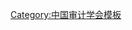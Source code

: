 {{Navbox
| name   = 中国审计学会第一届理事会
| title  = [[中国审计学会]]第一届理事会
| above  = 1984年12月－1988年3月
| bodyclass = hlist
| group1 = 名誉会长
| list1  = [[王丙乾|王丙-{乾}-]]
| group2 = 会长
| list2  = [[于明涛]]
| group3 = 副会长
| list3  = 
* [[祁田|祁　田]]
* [[王宸生]]
* [[田一农]]
* [[崔建民]]
* [[楊紀琬]]
* [[娄尔行]]
* [[刘彬|刘　彬]]
* [[管锦康]]
| group4 = 秘书长
| list4  = [[凌祖佑]]
| group5 = 副秘书长
| list5  = 
* [[杨树滋]]
* [[蒋志方]]
* [[阎金锷 (1927年)|阎金锷]]
* [[徐惠勇]]
* [[张以宽]]
| group6 = 常务理事
| list6  = 
* [[于明涛]]
* [[王乃武]]
* [[王宸生]]
* [[史烽|史　烽]]
* [[左春台]]
* [[田一农]]
* [[刘彬|刘　彬]]
* [[刘沛雨]]
* [[刘鸿儒 (1930年)|刘鸿儒]]
* [[孙志远]]
* [[任景德]]
* [[祁田|祁　田]]
* [[李正亭]]
* [[李纪章]]
* [[杨纪琬]]
* [[杨时展]]
* [[张玉琦]]
* [[张燕生]]
* [[房维中]]
* [[赵洪元]]
* [[娄尔行]]
* [[柴世进]]
* [[凌祖佑]]
* [[顾树祯]]
* [[阎颖|阎　颖]]
* [[曹金祥]]
* [[管锦康]]
* [[霍勤|霍　勤]]
* [[滕宏杰]]
| group7 = 顾问
| list7  =
* [[吳波 (政治人物)|吴　波]]
* [[金明 (1913年)|金　明]]
* [[戎子和]]
* [[段云|段　云]]
* [[刘明夫]]
* [[顾明 (1919年)|顾　明]]
* [[潘序伦]]
* [[周光春]]
* [[李更新]]
}}<noinclude>
{{collapsible option}}
[[Category:中国审计学会模板]]
</noinclude>
